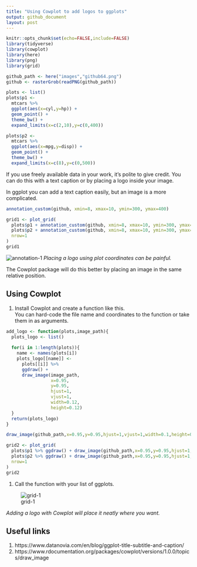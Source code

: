 ```yaml
---
title: "Using Cowplot to add logos to ggplots"
output: github_document
layout: post
---
```


```r
knitr::opts_chunk$set(echo=FALSE,include=FALSE)
library(tidyverse)
library(cowplot)
library(here)
library(png)
library(grid)

github_path <- here("images","github64.png")
github <- rasterGrob(readPNG(github_path))

plots <- list()
plots$p1 <-
  mtcars %>%
  ggplot(aes(x=cyl,y=hp)) +
  geom_point() +
  theme_bw() +
  expand_limits(x=c(2,10),y=c(0,400))

plots$p2 <-
  mtcars %>%
  ggplot(aes(x=mpg,y=disp)) +
  geom_point() +
  theme_bw() +
  expand_limits(x=c(8),y=c(0,500))
```

If you use freely available data in your work, it's polite to give credit. You can do this with a text caption or by placing a logo inside your image.

In ggplot you can add a text caption easily, but an image is a more complicated.

```r
annotation_custom(github, xmin=8, xmax=10, ymin=300, ymax=400)
```
```r
grid1 <- plot_grid(
  plots$p1 + annotation_custom(github, xmin=8, xmax=10, ymin=300, ymax=400), 
  plots$p2 + annotation_custom(github, xmin=8, xmax=10, ymin=300, ymax=400),
  nrow=1
)
grid1
```

![annotation-1]({{site.baseurl}}/images/scrape-nicely/annotation-1.png)
*Placing a logo using plot coordinates can be painful.*

The Cowplot package will do this better by placing an image in the same relative position.

## Using Cowplot

1. Install Cowplot and create a function like this.  
You can hard-code the file name and coordinates to the function or take them in as arguments.

```r
add_logo <- function(plots,image_path){
  plots_logo <- list()
  
  for(i in 1:length(plots)){
    name <- names(plots[i])
    plots_logo[[name]] <-
      plots[[i]] %>%
      ggdraw() +
      draw_image(image_path,
                 x=0.95,
                 y=0.95,
                 hjust=1,
                 vjust=1,
                 width=0.12,
                 height=0.12)
  }
  return(plots_logo)
}
```
```r
draw_image(github_path,x=0.95,y=0.95,hjust=1,vjust=1,width=0.1,height=0.1,scale=1)
```
```r
grid2 <- plot_grid(
  plots$p1 %>% ggdraw() + draw_image(github_path,x=0.95,y=0.95,hjust=1,vjust=1,width=0.12,height=0.12),
  plots$p2 %>% ggdraw() + draw_image(github_path,x=0.95,y=0.95,hjust=1,vjust=1,width=0.12,height=0.12),
  nrow=1
)
grid2
```

1. Call the function with your list of ggplots.

![grid-1]({{site.baseurl}}/images/scrape-nicely/draw-image-1.png)

*Adding a logo with Cowplot will place it neatly where you want.*

## Useful links
1. https://www.datanovia.com/en/blog/ggplot-title-subtitle-and-caption/
1. https://www.rdocumentation.org/packages/cowplot/versions/1.0.0/topics/draw_image
